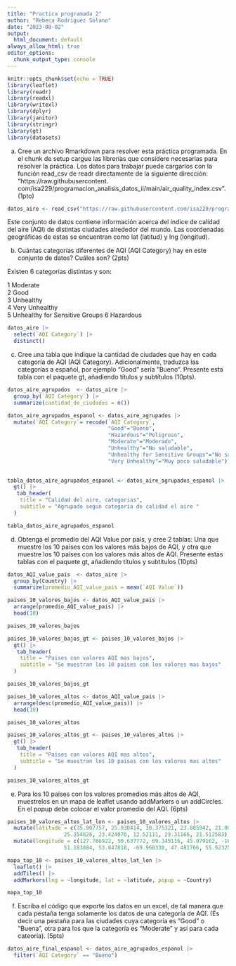```yaml
---
title: "Practica programada 2"
author: "Rebeca Rodriguez Solano"
date: "2023-08-02"
output:
  html_document: default
always_allow_html: true
editor_options:
  chunk_output_type: console
---
```


```r
knitr::opts_chunk$set(echo = TRUE)
library(leaflet)
library(readr)
library(readxl)
library(writexl)
library(dplyr)
library(janitor)
library(stringr)
library(gt)
library(datasets)
```

a. Cree un archivo Rmarkdown para resolver esta práctica programada. En el chunk de setup cargue las librerías que considere necesarias para resolver la práctica. Los datos para trabajar puede cargarlos con la función read_csv de readr directamente de la siguiente dirección: “https://raw.githubusercontent. com/isa229/programacion_analisis_datos_ii/main/air_quality_index.csv”. (1pto) 

```r
datos_aire <- read_csv("https://raw.githubusercontent.com/isa229/programacion_analisis_datos_ii/main/air_quality_index.csv") 
```

Este conjunto de datos contiene información acerca del índice de calidad del aire (AQI) de distintas ciudades alrededor del mundo. Las coordenadas geográficas de estas se encuentran como lat (latitud) y lng (longitud). 

b. Cuántas categorías diferentes de AQI (AQI Category) hay en este conjunto de datos? Cuáles son? (2pts) 

Existen 6 categorias distintas y son:

1 Moderate                      
2 Good                          
3 Unhealthy                     
4 Very Unhealthy                
5 Unhealthy for Sensitive Groups
6 Hazardous

```r

datos_aire |> 
  select(`AQI Category`) |> 
  distinct()

```

c. Cree una tabla que indique la cantidad de ciudades que hay en cada categoría de AQI (AQI Category). Adicionalmente, traduzca las categorías a español, por ejemplo “Good” sería “Bueno”. Presente esta tabla con el paquete gt, añadiendo títulos y subtítulos (10pts). 
 
```r
datos_aire_agrupados  <- datos_aire |>
  group_by(`AQI Category`) |> 
  summarize(cantidad_de_ciudades = n())
```

```r
datos_aire_agrupados_espanol <- datos_aire_agrupados |> 
  mutate(`AQI Category`= recode(`AQI Category`,
                                "Good"="Bueno",
                                "Hazardous"="Peligroso",
                                "Moderate"="Moderado",
                                "Unhealthy"="No saludable",
                                "Unhealthy for Sensitive Groups"="No saludable para grupos sensibles",
                                "Very Unhealthy"="Muy poco saludable"))
        
```

```r
tabla_datos_aire_agrupados_espanol <- datos_aire_agrupados_espanol |> 
  gt() |> 
   tab_header(
    title = "Calidad del aire, categorias",
    subtitle = "Agrupado segun categoria de calidad el aire " 
  )

tabla_datos_aire_agrupados_espanol
```

d. Obtenga el promedio del AQI Value por país, y cree 2 tablas: Una que muestre los 10 países con los valores más bajos de AQI, y otra que muestre los 10 países con los valores más altos de AQI. Presente estas tablas con el paquete gt, añadiendo títulos y subtítulos (10pts) 

```r
datos_AQI_value_pais  <- datos_aire |>
  group_by(Country) |> 
  summarize(promedio_AQI_value_pais = mean(`AQI Value`)) 
```

```r
paises_10_valores_bajos <- datos_AQI_value_pais |> 
  arrange(promedio_AQI_value_pais) |> 
  head(10)
```

```r
paises_10_valores_bajos
```

```r
paises_10_valores_bajos_gt <- paises_10_valores_bajos |> 
  gt() |> 
   tab_header(
    title = "Paises con valores AQI mas bajos",
    subtitle = "Se muestran los 10 paises con los valores mas bajos" 
  )

paises_10_valores_bajos_gt
```


```r
paises_10_valores_altos <- datos_AQI_value_pais |> 
  arrange(desc(promedio_AQI_value_pais)) |> 
  head(10)
```

```r
paises_10_valores_altos
```

```r
paises_10_valores_altos_gt <- paises_10_valores_altos |> 
  gt() |> 
   tab_header(
    title = "Paises con valores AQI mas altos",
    subtitle = "Se muestran los 10 paises con los valores mas altos" 
  )

paises_10_valores_altos_gt
```


e. Para los 10 países con los valores promedios más altos de AQI, muestrelos en un mapa de leaflet usando addMarkers o un addCircles. En el popup debe colocar el valor promedio del AQI. (6pts) 

```r
paises_10_valores_altos_lat_lon <- paises_10_valores_altos |> 
  mutate(latitude = c(35.907757, 25.930414, 30.375321, 23.885942, 21.00789, 
                  25.354826, 23.424076, 12.52111, 29.31166, 21.512583)) |> 
  mutate(longitude = c(127.766922, 50.637772, 69.345116, 45.079162, -10.940835, 
                  51.183884, 53.847818, -69.968338, 47.481766, 55.923255)) 
```


 
```r
mapa_top_10 <- paises_10_valores_altos_lat_lon |> 
  leaflet() |> 
  addTiles() |> 
  addMarkers(lng = ~longitude, lat = ~latitude, popup = ~Country) 

mapa_top_10
```

f. Escriba el código que exporte los datos en un excel, de tal manera que cada pestaña tenga solamente los datos de una categoría de AQI. (Es decir una pestaña para las ciudades cuya categoría es “Good” o “Buena”, otra para los que la categoría es “Moderate” y así para cada cateoría). (5pts) 

```r
datos_aire_final_espanol <- datos_aire_agrupados_espanol |> 
  filter(`AQI Category` == "Bueno")
  
  
```


